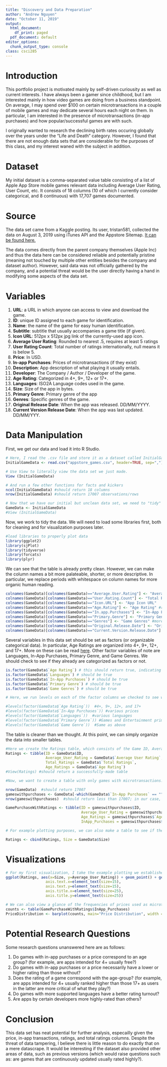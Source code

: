 ```yaml
---
title: "Discovery and Data Preparation"
author: "Andrew Nguyen"
date: "October 11, 2019"
output:
  html_document:
    df_print: paged
  pdf_document: default
editor_options:
  chunk_output_type: console
class: csci285
---
```

# Introduction
This portfolio project is motivated mainly by self-driven curiousity as well as current interests. I have always been a gamer since childhood, but I am interested mainly in how video games are doing from a business standpoint. On average, I may spend over $100 on certain microtransactions in a couple of mobile games and may dedicate several hours each night on them. In particular, I am interested in the presence of microtransactions (in-app purchases) and how popular/successful games are with such.  

I originally wanted to research the declining birth rates occuring globally over the years under the "Life and Death" category. However, I found that there are not enough data sets that are considerable for the purposes of this class, and my interest waned with the subject in addition. 

# Dataset
My initial dataset is a comma-separated value table consisting of a list of Apple App Store mobile games relevant data including Average User Rating, User Count, etc. It consists of 18 columns (10 of which I currently consider categorical, and 8 continuous) with 17,707 games documented. 

# Source
The data set came from a Kaggle posting. Its user, tristan581, collected the data on August 3, 2019 using iTunes API and the Appstore Sitemap. [It can be found here.](https://www.kaggle.com/tristan581/17k-apple-app-store-strategy-games)

The data comes directly from the parent company themselves (Apple Inc) and thus the data here can be considered reliable and potentially pristine (meaning not touched by multiple other entities besides the company and dataset author). However, said data was not officially gathered by the company, and a potential threat would be the user directly having a hand in modifying some aspects of the data set.

# Variables
1. **URL**: a URL in which anyone can access to view and download the game.
2. **ID**: unique ID assigned to each game for identification.
3. **Name**: the name of the game for easy human identification. 
4. **Subtitle**: subtitle that usually accompanies a game title (if given).
5. **Icon URL**: 512px x 512px jpg link of the currently-used app icon.
6. **Average User Rating**: Rounded to nearest .5, requires at least 5 ratings
7. **User Rating Count**: Total number of ratings internationally, null means it is below 5.
8. **Price**: In USD.
9. **In-app Purchases**: Prices of microtransactions (if they exist)
10. **Description**: App description of what playing it usually entails.
11. **Developer**: The Company / Author / Developer of the game.
12. **Age Rating**: Categorized in  4+, 9+, 12+ or 17+.
13. **Languages**: ISO2A Language codes used in the game.
14. **Size**: Size of the app in bytes.
15. **Primary Genre**: Primary genre of the app
16. **Genres**: Specific genres of the game.
17. **Original Release Date**: When the app was released. DD/MM/YYYY.
18. **Current Version Release Date**: When the app was last updated. DD/MM/YYY.

# Data Manipulation

First, we get our data and load it into R Studio.
```r
# Here, I read the .csv file and store it as a dataset called InitialGameData. This will be the initial, uncleaned version of data I will clean later. The 'header' argument reads the first row as the dataset's variables, whereas the 'sep' argument indicates what character is separating each field; in our case, this is a comma-separated value file hence ",".
InitialGameData <- read.csv("appstore_games.csv", header=TRUE, sep=",") 

# Use View to literally view the data set we just made.
View (InitialGameData)

# And run a few other functions for facts and kickers
ncol(InitialGameData) #should return 18 columns
nrow(InitialGameData) #should return 17007 observations/rows

# Now that we have our initial but unclean data set, we need to "tidy" it now. In case we make mistakes and data goes bonkers or missing, however, we should make an identical version of the data set that we can freely operate on. InitialGameData is merely our "initial" data that will act as backup.
GameData <- InitialGameData 
#View (InitialGameData)
```

Now, we work to tidy the data. We will need to load some libraries first, both for cleaning and for visualization purposes later.
```r
#load libraries to properly plot data
library(ggplot2)
library(sjPlot)
library(tidyverse)
library(forcats)
library(plyr)
```

We can see that the table is already pretty clean. However, we can make the column names a bit more palateable, shorter, or more descriptive. In particular, we replace periods with whitespace on column names for more organic human reading.
```r
colnames(GameData)[colnames(GameData)=="Average.User.Rating"] <- "Average User Rating"  #colnames first takes in the data set name, then specify an existing column name and give it a new handle after "<-".
colnames(GameData)[colnames(GameData)=="User.Rating.Count"] <- "Total Ratings" #a more accurate name for this column in my opinion
colnames(GameData)[colnames(GameData)=="Icon.URL"] <- "App Icon URL"
colnames(GameData)[colnames(GameData)=="Age.Rating"] <- "Age Rating" #replace period
colnames(GameData)[colnames(GameData)=="In.app.Purchases"] <- "In-App Purchases" #syntax fix
colnames(GameData)[colnames(GameData)=="Primary.Genre"] <- "Primary Genre" #replace period
colnames(GameData)[colnames(GameData)=="Genres"] <- "Game Genres" #more descriptive
colnames(GameData)[colnames(GameData)=="Original.Release.Date"] <- "Original Release Date" #replace periods
colnames(GameData)[colnames(GameData)=="Current.Version.Release.Date"] <- "Current Version Release Date" #replace periods
```

Several variables in this data set should be set as factors (or organizable categorical data). In particular, Age Ratings are organized into 4+, 9+, 12+, and 17+. More on these can be read [here](https://www.bewebsmart.com/ipod-ipad-iphone/how-to-restrict-apps-by-rating/). Other factor variables of note are Languages, In-App Purchases, Primary Genre, and Game Genres. We should check to see if they already are categorized as factors or not.
```r
is.factor(GameData$`Age Rating`) # this should return true, indicating it's already implemented as a factor variable.
is.factor(GameData$`Languages`) # should be true 
is.factor(GameData$`In-App Purchases`) # should be true 
is.factor(GameData$`Primary Genre`) # should be true 
is.factor(GameData$`Game Genres`) # should be true 

# Here, we run levels on each of the factor columns we checked to see what exactly the levels of each factor there are.

#levels(factor(GameData$`Age Rating`))  #4+, 9+, 12+, and 17+
#levels(factor(GameData$`In-App Purchases`)) #various prices
#levels(factor(GameData$`Languages`))  #various languages
#levels(factor(GameData$`Primary Genre`)) #Games and Entertainment primarily, can branch to other genres
#levels(factor(GameData$`Game Genre`))  #Same as above

```

The table is cleaner than we thought. At this point, we can simply organize the data into smaller tables.
```r
#Here we create the Ratings table, which consists of the Game ID, Average User Rating, Total number of Ratings, and Age Ratings. Note we have to use underscores rather than whitespace in column naming for successful tibble compiling, but we're not gonna fuss over that.
Ratings <- tibble(ID = GameData$ID,
                  Average_User_Rating = GameData$`Average User Rating`,
                  Total_Ratings = GameData$`Total Ratings`,
                  Age_Ratings = GameData$`Age Rating`)
#View(Ratings) #should return a successfully-made table

#Now, we want to create a table with only games with microtransactions. We will include variables from Ratings and see if the value of the ratings corresponds with the presence of microtransactions.

nrow(GameData)  #should return 17007
gameswithpurchases <- GameData[-which(GameData$`In-App Purchases` == ""), ]  #collects data and exclude entries with no value in its In-App Purchases section.
nrow(gameswithpurchases)  #should return less than 17007; in our case, it will be 7683

GamePurchaseWithRatings <- tibble(ID = gameswithpurchases$ID,
                                  Average_User_Rating = gameswithpurchases$`Average User Rating`,
                                  Age_Ratings = gameswithpurchases$`Age Rating`,
                                  InApp_Purchases = gameswithpurchases$`In-App Purchases`)

# For example plotting purposes, we can also make a table to see if the size of a game correlates to its rating. Instead of making a new table, we can add the column to the existing dataset using the cbind function (Take a dataset and specify the name of the new column as well as source data).

Ratings <- cbind(Ratings, Size = GameData$Size)
```

# Visualizations
```r
# For my first visualization, I take the example plotting we established last time and attempt to see the relationship between the size of a game and its ratings. 
ggplot(Ratings, aes(x=Size, y=Average_User_Rating)) + geom_point() + geom_smooth() + labs(title="Relationship Between Size and Ratings", x="Size", y="User Ratings") + theme(plot.title=element_text(size=25, face="bold"), 
                  axis.text.x=element_text(size=15), 
                  axis.text.y=element_text(size=15),
                  axis.title.x=element_text(size=25),
                  axis.title.y=element_text(size=25))

# We can also view a glance of the frequencies of prices used as microtransactions:
counts <- table(GamePurchaseWithRatings$InApp_Purchases)
PriceDistribution <- barplot(counts, main="Price Distribution", width = 100, xlab = "Frequency", ylab = "Prices", axes = TRUE, density = 10)
```

# Potential Research Questions
Some research questions unanswered here are as follows:

1. Do games with in-app purchases or a price correspond to an age group? (for example, are apps intended for 4+ usually free?)
2. Do games with in-app purchases or a price necessarily have a lower or higher rating than those without?
3. Does the rating of a game correspond with the age-group? (for example, are apps intended for 4+ usually ranked higher than those 17+ as users in the latter are more critical of what they play?)
4. Do games with more supported languages have a better rating turnout?
5. Are apps by certain developers more highly-rated than others?

# Conclusion
This data set has neat potential for further analysis, especailly given the price, in-app transactions, ratings, and total ratings columns. Despite the threat of data tampering, I believe there is little reason to do exactly that on a mere datascrape. It would be interesting if the dataset also provided other areas of data, such as previous versions (which would raise questions such as: are games that are continuously updated usually rated highly?).
